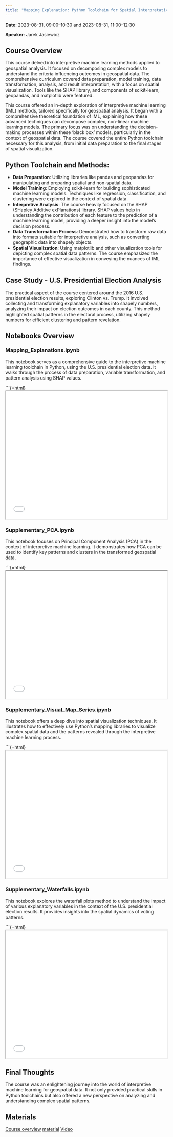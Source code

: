 ---
title: "Mapping Explanation: Python Toolchain for Spatial Interpretative Machine Learning"
---

**Date**: 2023-08-31, 09:00–10:30 and 2023-08-31, 11:00–12:30

**Speaker**: Jarek Jasiewicz

## Course Overview

This course delved into interpretive machine learning methods applied to geospatial analysis. It focused on decomposing complex models to understand the criteria influencing outcomes in geospatial data. The comprehensive curriculum covered data preparation, model training, data transformation, analysis, and result interpretation, with a focus on spatial visualization. Tools like the SHAP library, and components of scikit-learn, geopandas, and matplotlib were featured.

This course offered an in-depth exploration of interpretive machine learning (IML) methods, tailored specifically for geospatial analysis. It began with a comprehensive theoretical foundation of IML, explaining how these advanced techniques can decompose complex, non-linear machine learning models. The primary focus was on understanding the decision-making processes within these 'black box' models, particularly in the context of geospatial data. The course covered the entire Python toolchain necessary for this analysis, from initial data preparation to the final stages of spatial visualization.

## Python Toolchain and Methods:

* **Data Preparation**: Utilizing libraries like pandas and geopandas for manipulating and preparing spatial and non-spatial data.
* **Model Training**: Employing scikit-learn for building sophisticated machine learning models. Techniques like regression, classification, and clustering were explored in the context of spatial data.
* **Interpretive Analysis**: The course heavily focused on the SHAP (SHapley Additive exPlanations) library. SHAP values help in understanding the contribution of each feature to the prediction of a machine learning model, providing a deeper insight into the model's decision process.
* **Data Transformation Process**: Demonstrated how to transform raw data into formats suitable for interpretive analysis, such as converting geographic data into shapely objects.
* **Spatial Visualization**: Using matplotlib and other visualization tools for depicting complex spatial data patterns. The course emphasized the importance of effective visualization in conveying the nuances of IML findings.

## Case Study - U.S. Presidential Election Analysis

The practical aspect of the course centered around the 2016 U.S. presidential election results, exploring Clinton vs. Trump. It involved collecting and transforming explanatory variables into shapely numbers, analyzing their impact on election outcomes in each county. This method highlighted spatial patterns in the electoral process, utilizing shapely numbers for efficient clustering and pattern revelation.

## Notebooks Overview

### Mapping_Explanations.ipynb

This notebook serves as a comprehensive guide to the interpretive machine learning toolchain in Python, using the U.S. presidential election data. It walks through the process of data preparation, variable transformation, and pattern analysis using SHAP values.

```{=html}
<iframe src="material/Mapping_Explanations.html" width="100%" height="400"></iframe>

### Supplementary_PCA.ipynb

This notebook focuses on Principal Component Analysis (PCA) in the context of interpretive machine learning. It demonstrates how PCA can be used to identify key patterns and clusters in the transformed geospatial data.

```{=html}
<iframe src="material/Supplementary_PCA.html" width="100%" height="400"></iframe>

### Supplementary_Visual_Map_Series.ipynb
This notebook offers a deep dive into spatial visualization techniques. It illustrates how to effectively use Python's mapping libraries to visualize complex spatial data and the patterns revealed through the interpretive machine learning process.

```{=html}
<iframe src="material/Supplementary_Visual_Map_Series.html" width="100%" height="400"></iframe>

### Supplementary_Waterfalls.ipynb

This notebook explores the waterfall plots method to understand the impact of various explanatory variables in the context of the U.S. presidential election results. It provides insights into the spatial dynamics of voting patterns.

```{=html}
<iframe src="material/Supplementary_Waterfalls.html" width="100%" height="400"></iframe>

## Final Thoughts
The course was an enlightening journey into the world of interpretive machine learning for geospatial data. It not only provided practical skills in Python toolchains but also offered a new perspective on analyzing and understanding complex spatial patterns.

## Materials

[Course overview](https://pretalx.earthmonitor.org/opengeohub-summer-school-2023/talk/9NUVKY/)
[material](http://igignas.myqnapcloud.com:8080/share.cgi?ssid=0fe773af500b4d118a0d7af0b003346b)
[Video](https://doi.org/10.5446/63364#t=00:00,07:46)